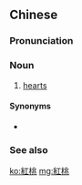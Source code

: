 {{also|红桃}}
==Chinese==
{{zh-forms|s=红桃}}

===Pronunciation===
{{zh-pron
|m=hóngtáo
|c=hung4 tou4
|mn=âng-thô
|cat=n
}}

===Noun===
{{zh-noun}}

# {{lb|zh|card games}} [[hearts]]

====Synonyms====
* {{zh-l|紅心}}

===See also===
{{table:suits/zh}}
[[ko:紅桃]]
[[mg:紅桃]]